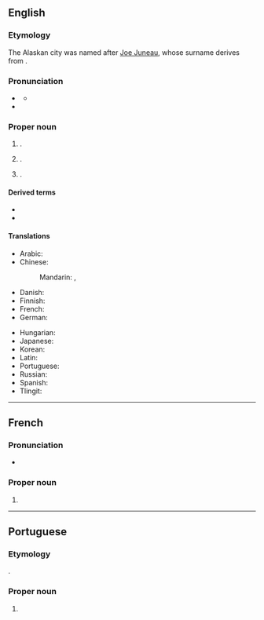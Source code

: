 ==English==
{{wikipedia}}

===Etymology===
The Alaskan city was named after [[w:Joe Juneau (prospector)|Joe Juneau]], whose {{der|en|fr|-}} surname derives from {{m|fr|jeune||young}}.

===Pronunciation===
* {{a|GA}} {{IPA|en|/ˈd͡ʒunoʊ/}}
** {{audio|en|LL-Q1860 (eng)-Vealhurl-Juneau.wav|Audio (UK)}}
* {{rhymes|en|unoʊ|s=2}}

===Proper noun===
{{en-proper noun}}

# {{surname|en}}.
# {{place|en|capital city|s/Alaska|c/USA}}.
# {{place|en|city/county seat|co/Dodge County|s/Wisconsin|c/USA}}.

====Derived terms====
* {{l|en|Juneau City and Borough}}
* {{l|en|Juneau County}}

====Translations====
{{trans-top|capital of Alaska}}
* Arabic: {{t|ar|جُونُو|m}}
* Chinese:
*: Mandarin: {{t+|cmn|朱諾|sc=Hani}}, {{t+|cmn|朱诺|tr=Zhūnuò|sc=Hani}}
* Danish: {{t|da|Juneau}}
* Finnish: {{t+|fi|Juneau}}
* French: {{t+|fr|Juneau}}
* German: {{t+|de|Juneau}}
{{trans-mid}}
* Hungarian: {{t+|hu|Juneau}}
* Japanese: {{t|ja|ジュノー|tr=Junō|sc=Jpan}}
* Korean: {{t|ko|^주노}}
* Latin: {{t|la|Iunellum}}
* Portuguese: {{t|pt|Juneau|f}}
* Russian: {{t+|ru|Джу́но|m}}
* Spanish: {{t|es|Juneau|m|f}}
* Tlingit: {{t|tli|Dzántikʼi Héeni}}
{{trans-bottom}}

{{cln|en|eponyms}}

----

==French==

===Pronunciation===
* {{fr-IPA}}

===Proper noun===
{{fr-proper noun}}

# {{surname|fr}}

----

==Portuguese==

===Etymology===
{{ubor|pt|en|Juneau}}.

===Proper noun===
{{pt-proper noun}}

# {{place|pt|capital city|s/Alaska|c/United States|t1=Juneau}}